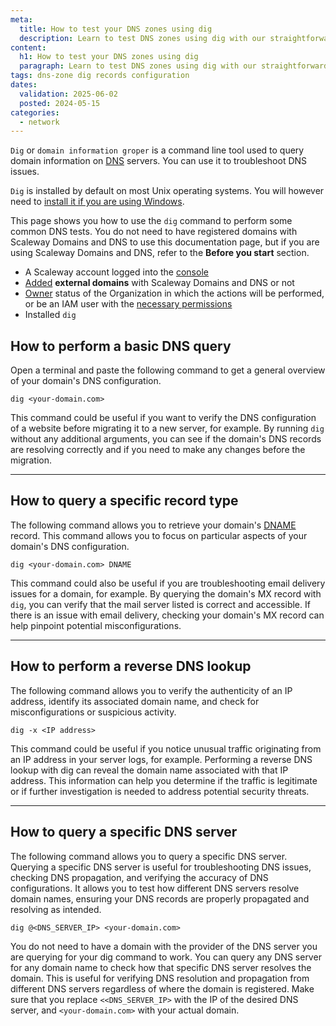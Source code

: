 ```yaml
---
meta:
  title: How to test your DNS zones using dig
  description: Learn to test DNS zones using dig with our straightforward guide. Whether troubleshooting DNS issues or verifying configurations, this tutorial covers everything you need to know to leverage dig effectively.
content:
  h1: How to test your DNS zones using dig
  paragraph: Learn to test DNS zones using dig with our straightforward guide. Whether troubleshooting DNS issues or verifying configurations, this tutorial covers everything you need to know to leverage dig effectively.
tags: dns-zone dig records configuration
dates:
  validation: 2025-06-02
  posted: 2024-05-15
categories:
  - network
---
```


`Dig` or `domain information groper` is a command line tool used to query domain information on [DNS](/domains-and-dns/concepts/#dns) servers. You can use it to troubleshoot DNS issues.

`Dig` is installed by default on most Unix operating systems. You will however need to [install it if you are using Windows](https://www.isc.org/download/).

This page shows you how to use the `dig` command to perform some common DNS tests. You do not need to have registered domains with Scaleway Domains and DNS to use this documentation page, but if you are using Scaleway Domains and DNS, refer to the **Before you start** section.

<Macro id="requirements" />

  - A Scaleway account logged into the [console](https://console.scaleway.com)
  - [Added](/domains-and-dns/how-to/add-external-domain/) **external domains** with Scaleway Domains and DNS or not
  - [Owner](/iam/concepts/#owner) status of the Organization in which the actions will be performed, or be an IAM user with the [necessary permissions](/iam/concepts/#permission)
  - Installed `dig`


## How to perform a basic DNS query


Open a terminal and paste the following command to get a general overview of your domain's DNS configuration.

```
dig <your-domain.com>
```

This command could be useful if you want to verify the DNS configuration of a website before migrating it to a new server, for example. By running `dig` without any additional arguments, you can see if the domain's DNS records are resolving correctly and if you need to make any changes before the migration.


---

## How to query a specific record type


The following command allows you to retrieve your domain's [DNAME](/domains-and-dns/reference-content/understanding-dns-records/#dname-record) record. This command allows you to focus on particular aspects of your domain's DNS configuration.

```
dig <your-domain.com> DNAME
```

This command could also be useful if you are troubleshooting email delivery issues for a domain, for example. By querying the domain's MX record with `dig`, you can verify that the mail server listed is correct and accessible. If there is an issue with email delivery, checking your domain's MX record can help pinpoint potential misconfigurations.


---

## How to perform a reverse DNS lookup

The following command allows you to verify the authenticity of an IP address, identify its associated domain name, and check for misconfigurations or suspicious activity.

```
dig -x <IP address>
```

This command could be useful if you notice unusual traffic originating from an IP address in your server logs, for example. Performing a reverse DNS lookup with dig can reveal the domain name associated with that IP address. This information can help you determine if the traffic is legitimate or if further investigation is needed to address potential security threats.


---

## How to query a specific DNS server

The following command allows you to query a specific DNS server. Querying a specific DNS server is useful for troubleshooting DNS issues, checking DNS propagation, and verifying the accuracy of DNS configurations. It allows you to test how different DNS servers resolve domain names, ensuring your DNS records are properly propagated and resolving as intended.

```
dig @<DNS_SERVER_IP> <your-domain.com>
```

You do not need to have a domain with the provider of the DNS server you are querying for your dig command to work. You can query any DNS server for any domain name to check how that specific DNS server resolves the domain. This is useful for verifying DNS resolution and propagation from different DNS servers regardless of where the domain is registered.
Make sure that you replace `<<DNS_SERVER_IP>` with the IP of the desired DNS server, and `<your-domain.com>` with your actual domain.